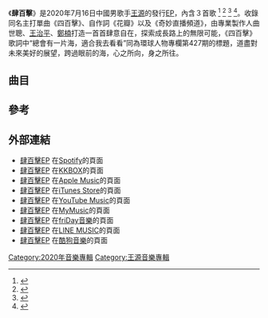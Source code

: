 {{Infobox album
| Name       = 肆百擊<Br>The 400 Blows
| Type       = Extended play
| Artist     = [[王源|王源]]
| Cover      = The_400_blows.jpg
| Released   = {{Start date|2020|7|16}}
| Format     = [[數位音樂下載|數位音樂下載]]
| Recorded   = 
| Genre      = [[華語流行音樂|華語流行音樂]]
| Length     = 
| Label      = [[時代峰峻|時代峰峻]]
| Producer   = 曲世聰、[[王治平_(作曲家)|王治平]]、[[鄭楠|鄭楠]]
| Last album  = [[源_(專輯)|源]]<br />（2019年）
| This album  = '''[[肆百擊|肆百擊]]'''<br />（2020年）
| Next album  = [[夏野了|夏野了]]<br />（2021年）
}}

《'''肆百擊'''》是2020年7月16日中國男歌手[[王源|王源]]的發行[[EP|EP]]，內含３首歌
<ref>{{cite news |editor=胡梦瑶 |title=王源全新EP《肆百击》封面释出 肆意洒脱玩转音乐 |url=https://ent.163.com/20/0713/18/FHEESHPP00039206.html |accessdate=2021-02-25 |work=网易娱乐 |publisher=网易 |date=2020-07-13 |archive-date=2020-08-05 |archive-url=https://web.archive.org/web/20200805201106/https://ent.163.com/20/0713/18/FHEESHPP00039206.html |dead-url=no }}</ref>
<ref>{{cite news |editor=胡玥姣 |title=王源EP《肆百击》音源及同名主打MV今日上线 总会有一片海适合我去看看 |url=http://ent.dzwww.com/yy/202007/t20200716_6259179.htm |accessdate=2021-02-25 |work=大众网 |date=2020-07-13 |archive-date=2021-02-25 |archive-url=https://web.archive.org/web/20210225192140/http://ent.dzwww.com/yy/202007/t20200716_6259179.htm |dead-url=no }}</ref>
<ref>{{cite news |editor=陈晨 |title=王源全新EP《肆百击》火热上线酷狗，肆意挥洒诗意青春 |url=http://www.yulefm.com/xzns/2020-07-20/247412.html |accessdate=2021-02-25 |work=娱乐广播网 |date=2020-07-20 |archive-date=2021-02-25 |archive-url=https://web.archive.org/web/20210225192232/http://www.yulefm.com/xzns/2020-07-20/247412.html |dead-url=no }}</ref>
<ref>{{cite news |editor=陈晨 |title=独家解析《四百击》背后真实听众画像，王源领跑获由你音乐榜冠军 |url=http://www.yulefm.com/news/2020-07-22/247609.html |accessdate=2021-02-25 |work=娱乐广播网 |date=2020-07-22 |archive-date=2021-02-25 |archive-url=https://web.archive.org/web/20210225192324/http://www.yulefm.com/news/2020-07-22/247609.html |dead-url=no }}</ref>。收錄同名主打單曲《四百擊》、自作詞《花瓣》以及《奇妙直播頻道》，由專業製作人曲世聰、[[王治平_(作曲家)|王治平]]、[[鄭楠|鄭楠]]打造一首首肆意自在，探索成長路上的無限可能，《四百擊》歌詞中“總會有一片海，適合我去看看”同為環球人物專欄第427期的標題，道盡對未來美好的展望，跨過眼前的海，心之所向，身之所往。

== 曲目 ==
{{Track listing
| total_length    = 13:01
| music_credits   = yes
| lyrics_credits  = yes
| arranger_credits = yes

| title1          = '''四百擊'''
| lyrics1         = 葛大為
| music1          = 曲世聰
| arranger1       = 曲世聰
| length1         = 5:10

| title2          = '''奇妙直播頻道'''
| lyrics2         = 小寒
| music2          = 廖羽
| arranger2       = 宋星凱
| length2         = 4:26

| title3          = '''花瓣'''
| lyrics3         = [[王源|王源]]
| music3          = 王子
| arranger3       = [[鄭楠|鄭楠]]
| length3         = 3:25

}}


== 參考 ==
{{refs}}

== 外部連結 ==
* [https://open.spotify.com/album/4c74DFJf0wGX9PT2ur2b1e 肆百擊EP] {{Wayback|url=https://open.spotify.com/album/4c74DFJf0wGX9PT2ur2b1e |date=20210725034445 }}在[[Spotify|Spotify]]的頁面
* [https://www.kkbox.com/tw/tc/album/5HG3VGE9dgL0v0F4uIR4009H-index.html 肆百擊EP] {{Wayback|url=https://www.kkbox.com/tw/tc/album/5HG3VGE9dgL0v0F4uIR4009H-index.html |date=20210724220013 }}在[[KKBOX|KKBOX]]的頁面
* [https://music.apple.com/tw/album/肆百擊-single/1524780292?l=en 肆百擊EP] {{Wayback|url=https://music.apple.com/tw/album/%E8%82%86%E7%99%BE%E6%93%8A-single/1524780292?l=en |date=20210724003929 }}在[[Apple_Music|Apple Music]]的頁面
* [https://music.apple.com/hk/album/肆百擊-single/1524780292 肆百擊EP] {{Wayback|url=https://music.apple.com/hk/album/%E8%82%86%E7%99%BE%E6%93%8A-single/1524780292 |date=20210724003937 }}在[[iTunes_Store|iTunes Store]]的頁面
* [https://music.youtube.com/playlist?list=OLAK5uy_mjbBbrI2xWtKkP_E5uR8VflDmK8jmMDxI 肆百擊EP] {{Wayback|url=https://music.youtube.com/playlist?list=OLAK5uy_mjbBbrI2xWtKkP_E5uR8VflDmK8jmMDxI |date=20210817173559 }}在[[YouTube_Music|YouTube Music]]的頁面
* [https://www.mymusic.net.tw/ux/w/album/show/2553180 肆百擊EP] {{Wayback|url=https://www.mymusic.net.tw/ux/w/album/show/2553180 |date=20210725023516 }}在[[MyMusic|MyMusic]]的頁面
* [https://omusic.friday.tw/albumpage.php?album_id=2565251 肆百擊EP] {{Wayback|url=https://omusic.friday.tw/albumpage.php?album_id=2565251 |date=20210724003934 }}在[[friDay音樂|friDay音樂]]的頁面
* [https://music-tw.line.me/album/2565251 肆百擊EP] {{Wayback|url=https://music-tw.line.me/album/2565251 |date=20210724011205 }}在[[LINE_MUSIC|LINE MUSIC]]的頁面
* [https://www.kugou.com/yy/album/single/38512540.html 肆百擊EP] {{Wayback|url=https://www.kugou.com/yy/album/single/38512540.html |date=20210725034443 }}在[[酷狗音樂|酷狗音樂]]的頁面

[[Category:2020年音樂專輯|Category:2020年音樂專輯]]
[[Category:王源音樂專輯|Category:王源音樂專輯]]